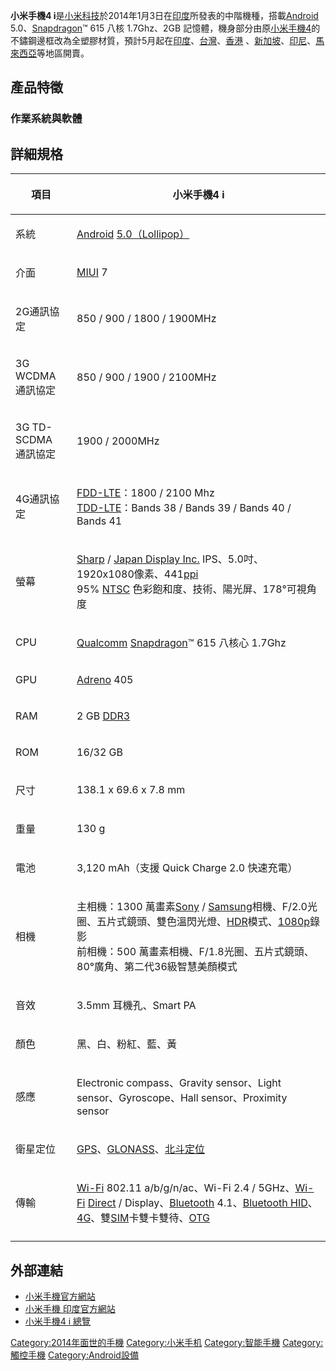{{unreferenced|time=2017-12-10T00:31:22+00:00}}
{{Infobox Mobile
| name        	=小米手機4 i | Mi4 i
| image       	=
| imagesize   	= 200px
| image2      	=
| manufacturer	=[[小米科技|小米科技]]
| slogan        =Innovation made compact
| carrier     	=
| released    	={{Start date and age|2014|01|03|df=yes}}
| available   	=
| series      	=[[小米手機|小米手機]]
| related     	=[[小米手機4|小米手機4]]
| predecessor 	=
| successor   	=
| status      	=
| form        	=啞光塑膠
| size        	={{convert|138.1|mm|in|abbr=on}} 長<br> {{convert|69.6|mm|in|abbr=on}} 寬<br>  {{convert|7.8|mm|in|abbr=on}} 最大厚度
| weight        =
| networks    	=
| os          	=[[Android|Android]] 5.0 with [[MIUI|MIUI]]
| cpu         	=[[Qualcomm|Qualcomm]] [[Snapdragon|Snapdragon]]™ 615 
| screen      	=[[夏普|Sharp]] / [[Japan_Display|Japan Display Inc.]] IPS<br>5吋、1920x1080像素、441[[每英寸像素|ppi]]、{{link-en|OGS|Ontario Graduate Scholarship}}
| exterior_screen =
| input       	=[[電容式感應|電容式]][[多點觸控|多點觸控]][[觸控式螢幕|屏]]
| interior_memory =
| memory      	=2GB RAM<br>16/32GB ROM
| memory_card 	=
| connectivity	=[[Wi-Fi|Wi-Fi]] 802.11 a/b/g/n/ac<br>[[Wi-Fi|Wi-Fi]] [[Wi-Fi直連|Direct]] / Display<br>[[藍芽|藍芽]]4.1、[[藍芽規範|Bluetooth HID]]<br>[[GPS|GPS]]、[[GLONASS|GLONASS]]、[[BDS|BDS]]
| battery     	=3,120[[mAh|mAh]]鋰電池(內建式)
| camera      	=1300 萬畫素相機、F2.0光圈、雙色溫[[LED|LED]]閃光燈
| 2nd_camera  	=500萬畫素相機、F1.8光圈、80°廣角
| ringtone    	=
| music       	=
}}

'''小米手機4 i'''是[[小米科技|小米科技]]於2014年1月3日在[[印度|印度]]所發表的中階機種，搭載[[Android|Android]] 5.0、[[Snapdragon|Snapdragon]]™ 615 八核 1.7Ghz、2GB 記憶體，機身部分由原[[小米手機4|小米手機4]]的不鏽鋼邊框改為全塑膠材質，預計5月起在[[印度|印度]]、[[台灣|台灣]]、[[香港|香港]] 、[[新加坡|新加坡]]、[[印尼|印尼]]、[[馬來西亞|馬來西亞]]等地區開賣。

== 產品特徵 ==
===作業系統與軟體===
{{Main|MIUI}}

== 詳細規格 ==
{| class="wikitable" style="text-align:center;"
|-
! 項目!!小米手機4 i
|-
| 系統 ||[[Android|Android]] [[Android歷史版本|5.0（Lollipop）]]
|-
| 介面 ||[[MIUI|MIUI]] 7
|-
| 2G通訊協定 || 850 / 900 / 1800 / 1900MHz
|-
| 3G WCDMA<br>通訊協定 || 850 / 900 / 1900 / 2100MHz
|-
| 3G TD-SCDMA<br>通訊協定 || 1900 / 2000MHz
|-
| 4G通訊協定 || [[長期演進技術|FDD-LTE]]：1800 / 2100 Mhz<br>[[分時長期演進|TDD-LTE]]：Bands 38 / Bands 39 / Bands 40 / Bands 41
|-
| 螢幕 || [[夏普|Sharp]] / [[Japan_Display|Japan Display Inc.]] IPS、5.0吋、1920x1080像素、441[[每英寸像素|ppi]]<br>95% [[NTSC|NTSC]] 色彩飽和度、{{link-en|OGS|Ontario Graduate Scholarship}}技術、陽光屏、178°可視角度
|-
| CPU || [[Qualcomm|Qualcomm]] [[Snapdragon|Snapdragon]]™ 615 八核心 1.7Ghz
|-
| GPU || [[Adreno|Adreno]] 405
|-
| RAM || 2 GB [[DDR3|DDR3]]
|-
| ROM || 16/32 GB
|-
| 尺寸 || 138.1 x 69.6 x 7.8 mm
|-
| 重量 ||colspan=1 | 130 g
|-
| 電池 ||colspan=1 | 3,120 mAh（支援 Quick Charge 2.0 快速充電）
|-
| 相機 || 
主相機：1300 萬畫素[[Sony|Sony]] / [[Samsung|Samsung]]相機、F/2.0光圈、五片式鏡頭、雙色溫閃光燈、[[高動態範圍成像|HDR]]模式、[[Full_HD|1080p]]錄影<br>
前相機：500 萬畫素相機、F/1.8光圈、五片式鏡頭、80°廣角、第二代36級智慧美顏模式
|-
| 音效 || 3.5mm 耳機孔、Smart PA
|-
| 顏色 || 黑、白、粉紅、藍、黃
|-
| 感應 || Electronic compass、Gravity sensor、Light sensor、Gyroscope、Hall sensor、Proximity sensor
|-
| 衛星定位 || [[GPS|GPS]]、[[GLONASS|GLONASS]]、[[BDS|北斗定位]]
|-
| 傳輸 || [[Wi-Fi|Wi-Fi]] 802.11 a/b/g/n/ac、Wi-Fi 2.4 / 5GHz、[[Wi-Fi|Wi-Fi]] [[Wi-Fi直連|Direct]] / Display、[[Bluetooth|Bluetooth]] 4.1、[[藍芽規範|Bluetooth HID]]、[[4G|4G]]、雙[[SIM|SIM]]卡雙卡雙待、[[OTG|OTG]]
|-
|}

== 外部連結 ==
*[http://www.mi.com/ 小米手機官方網站] {{Wayback|url=http://www.mi.com/ |date=20110225121259 }}
*[http://www.mi.com/in/ 小米手機 印度官方網站] {{Wayback|url=http://www.mi.com/in/ |date=20150424111759 }}
*[http://www.mi.com/in/mi4i/ 小米手機4 i 總覽] {{Wayback|url=http://www.mi.com/in/mi4i/ |date=20150715214245 }}


{{小米科技}}

[[Category:2014年面世的手機|Category:2014年面世的手機]]
[[Category:小米手机|Category:小米手机]]
[[Category:智能手機|Category:智能手機]]
[[Category:觸控手機|Category:觸控手機]]
[[Category:Android設備|Category:Android設備]]